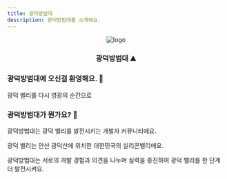 ```yaml
---
title: 광덕방범대
description: 광덕방범대를 소개해요.
---
```


<div align="center">
  <img alt="logo" src="/logo.png" width={256} />
  <h3 align="center">광덕방범대 ⛰️</h3>
</div>

### 광덕방범대에 오신걸 환영해요. 🤗

<Callout>광덕 밸리를 다시 영광의 순간으로</Callout>

### 광덕방범대가 뭔가요? 🤔

광덕방범대는 광덕 밸리를 발전시키는 개발자 커뮤니티에요.

광덕 밸리는 안산 광덕산에 위치한 대한민국의 실리콘밸리에요.

광덕방범대는 서로의 개발 경험과 의견을 나누며 실력을 증진하여 광덕 밸리를 한 단계 더 발전시켜요.
